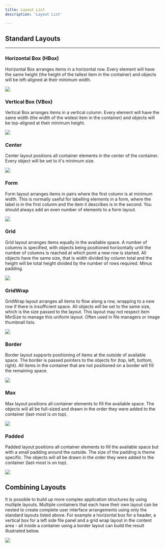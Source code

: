 ```yaml
---
title: Layout List
description: 'Layout List'

---
```


## Standard Layouts

---

### Horizontal Box (HBox)

Horizontal Box arranges items in a horizontal row.
Every element will have the same height (the height of the tallest item in the container)
and objects will be left-aligned at their minimum width.

<img class="widget" id="hbox-layout" src="/images/layouts/hbox-light.png" />

### Vertical Box (VBox)

Vertical Box arranges items in a vertical column.
Every element will have the same width (the width of the widest item in the container)
and objects will be top-aligned at their minimum height.

<img class="widget" id="vbox-layout" src="/images/layouts/vbox-light.png" />

### Center

Center layout positions all container elements in the center of the container.
Every object will be set to it's minimum size.

<img class="widget" id="center-layout" src="/images/layouts/center-light.png" />

### Form

Form layout arranges items in pairs where the first column is at minimum width.
This is normally useful for labelling elements in a form, where the label is in the first
column and the item it describes is in the second.
You should always add an even number of elements to a form layout.

<img class="widget" id="form-layout" src="/images/layouts/form-light.png" />

### Grid

Grid layout arranges items equally in the available space.
A number of columns is specified, with objects being positioned horizontally
until the number of columns is reached at which point a new row is started.
All objects have the same size, that is width divided by column total and
the height will be total height divided by the number of rows required. Minus padding.

<img class="widget" id="grid-layout" src="/images/layouts/grid-light.png" />

### GridWrap

GridWrap layout arranges all items to flow along a row, wrapping to a new row if there is insufficient space.
All objects will be set to the same size, which is the size passed to the layout.
This layout may not respect item MinSize to manage this uniform layout.
Often used in file managers or image thumbnail lists.

<img class="widget" id="gridwrap-layout" src="/images/layouts/gridwrap-light.png" />

### Border

Border layout supports positioning of items at the outside of available space.
The border is passed pointers to the objects for (top, left, bottom, right).
All items in the container that are not positioned on a border will fill the remaining space.

<img class="widget" id="border-layout" src="/images/layouts/border-light.png" />

### Max

Max layout positions all container elements to fill the available space.
The objects will all be full-sized and drawn in the order they were added
to the container (last-most is on top).

<img class="widget" id="max-layout" src="/images/layouts/max-light.png" />

### Padded

Padded layout positions all container elements to fill the available space
but with a small padding around the outside. The size of the padding is theme
specific. The objects will all be drawn in the order they were added
to the container (last-most is on top).

<img class="widget" id="padded-layout" src="/images/layouts/padded-light.png" />

## Combining Layouts

It is possible to build up more complex application structures by using multiple layouts.
Multiple containers that each have their own layout can be nested to create complete user 
interface arrangements using only the standard layouts listed above.
For example a horizontal box for a header, a vertical box for a left side file panel and a grid 
wrap layout in the content area - all inside a container using a border layout can build the result illustrated below.

<img class="widget" id="combined-layout" src="/images/layouts/combined-light.png" />

